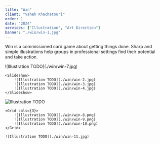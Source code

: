 ```yaml
---
title: "Win"
client: "Vaheh Khachatouri"
order: 1
date: "2024"
services: ["Illustration", "Art Direction"]
banner: "./win/win-1.jpg"
---
```


Win is a commissioned card game about getting things done. Sharp and simple illustrations help groups in professional settings find their potential and take action.

<Illustrations>
    ![Illustration TODO](./win/win-7.jpg)

    <Slideshow>
        ![Illustration TODO](./win/win-2.jpg)
        ![Illustration TODO](./win/win-3.jpg)
        ![Illustration TODO](./win/win-4.jpg)
    </Slideshow>
  
  ![Illustration TODO](./win/win-5.jpg)

    <Grid cols={3}>
        ![Illustration TODO](./win/win-8.png)
        ![Illustration TODO](./win/win-9.png)
        ![Illustration TODO](./win/win-10.png)
    </Grid>

    ![Illustration TODO](./win/win-11.jpg)

</Illustrations>


